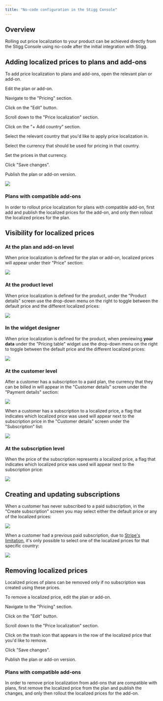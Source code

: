```yaml
---
title: "No-code configuration in the Stigg Console"
---
```


## Overview

Rolling out price localization to your product can be achieved directly from the Stigg Console using no-code after the initial integration with Stigg.

## Adding localized prices to plans and add-ons

To add price localization to plans and add-ons, open the relevant plan or add-on.

Edit the plan or add-on.

Navigate to the "Pricing" section.

Click on the "Edit" button.

Scroll down to the "Price localization" section.

Click on the "+ Add country" section.

Select the relevant country that you'd like to apply price localization in.

Select the currency that should be used for pricing in that country.

Set the prices in that currency.

Click "Save changes".

Publish the plan or add-on version.

![](/images/9f90eb4-Screenshot_2023-03-30_at_0.09.45.png)

### Plans with compatible add-ons

In order to rollout price localization for plans with compatible add-on, first add and publish the localized prices for the add-on, and only then rollout the localized prices for the plan.

  
## Visibility for localized prices

### At the plan and add-on level

When price localization is defined for the plan or add-on, localized prices will appear under their "Price" section:

![](/images/cceaf01-Screenshot_2023-03-29_at_23.55.47.png)

### At the product level

When price localization is defined for the product, under the "Product details" screen use the drop-down menu on the right to toggle between the default price and the different localized prices:

![](/images/e4e4f0e-Screenshot_2023-03-30_at_0.00.56.png)

### In the widget designer

When price localization is defined for the product, when previewing **your data** under the "Pricing table" widget use the drop-down menu on the right to toggle between the default price and the different localized prices:

![](/images/71d836d-Screenshot_2023-03-30_at_0.03.39.png)

### At the customer level

After a customer has a subscription to a paid plan, the currency that they can be billed in will appear in the "Customer details" screen under the "Payment details" section:

![](/images/d4a8644-Screenshot_2023-03-29_at_23.56.04.png)

When a customer has a subscription to a localized price, a flag that indicates which localized price was used will appear next to the subscription price in the "Customer details" screen under the "Subscription" list:

![](/images/c24d459-Screenshot_2023-03-29_at_23.56.42.png)

### At the subscription level

When the price of the subscription represents a localized price, a flag that indicates which localized price was used will appear next to the subscription price:

![](/images/63ae2ad-Screenshot_2023-03-29_at_23.57.43.png)

  
## Creating and updating subscriptions

When a customer has never subscribed to a paid subscription, in the "Create subscription" screen you may select either the default price or any of the localized prices:

![](/images/30e8e01-Screenshot_2023-03-30_at_0.07.56.png)

When a customer had a previous paid subscription, due to [Stripe's limitation](https://support.stripe.com/questions/setting-a-customers-default-currency), it's only possible to select one of the localized prices for that specific country:

![](/images/9f04b1a-Screenshot_2023-03-30_at_0.05.38.png)

  
## Removing localized prices

Localized prices of plans can be removed only if no subscription was created using these prices.

To remove a localized price, edit the plan or add-on.

Navigate to the "Pricing" section.

Click on the "Edit" button.

Scroll down to the "Price localization" section.

Click on the trash icon that appears in the row of the localized price that you'd like to remove.

Click "Save changes".

Publish the plan or add-on version.

### Plans with compatible add-ons

In order to remove price localization from add-ons that are compatible with plans, first remove the localized price from the plan and publish the changes, and only then rollout the localized prices for the add-on.